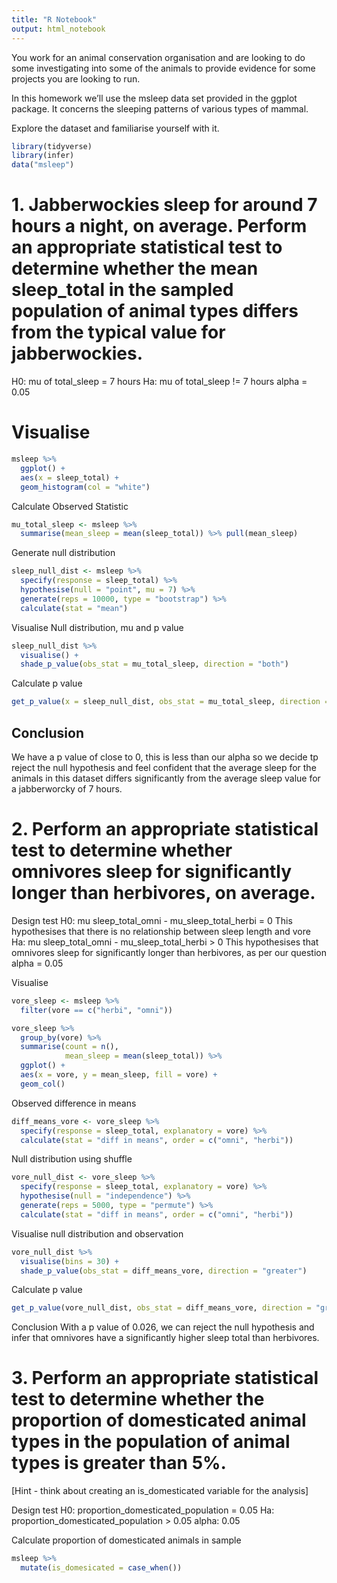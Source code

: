 ```yaml
---
title: "R Notebook"
output: html_notebook
---
```


You work for an animal conservation organisation and are looking to do some investigating into some of the animals to provide evidence for some projects you are looking to run.

In this homework we’ll use the msleep data set provided in the ggplot package. It concerns the sleeping patterns of various types of mammal.

Explore the dataset and familiarise yourself with it.
```r
library(tidyverse)
library(infer)
data("msleep")
```

# 1. Jabberwockies sleep for around 7 hours a night, on average. Perform an appropriate statistical test to determine whether the mean sleep_total in the sampled population of animal types differs from the typical value for jabberwockies.

H0: mu of total_sleep = 7 hours
Ha: mu of total_sleep != 7 hours
alpha = 0.05

# Visualise
```r
msleep %>% 
  ggplot() +
  aes(x = sleep_total) +
  geom_histogram(col = "white")
```
Calculate Observed Statistic
```r
mu_total_sleep <- msleep %>% 
  summarise(mean_sleep = mean(sleep_total)) %>% pull(mean_sleep)
```

Generate null distribution
```r
sleep_null_dist <- msleep %>% 
  specify(response = sleep_total) %>% 
  hypothesise(null = "point", mu = 7) %>% 
  generate(reps = 10000, type = "bootstrap") %>% 
  calculate(stat = "mean")
```

Visualise Null distribution, mu and p value
```r
sleep_null_dist %>% 
  visualise() +
  shade_p_value(obs_stat = mu_total_sleep, direction = "both")
```

Calculate p value
```r
get_p_value(x = sleep_null_dist, obs_stat = mu_total_sleep, direction = "both")
```
## Conclusion
We have a p value of close to 0, this is less than our alpha so we decide tp reject the null hypothesis and feel confident that the average sleep for the animals in this dataset differs significantly from the average sleep value for a jabberworcky of 7 hours.

# 2. Perform an appropriate statistical test to determine whether omnivores sleep for significantly longer than herbivores, on average.

Design test
H0: mu sleep_total_omni - mu_sleep_total_herbi = 0
This hypothesises that there is no relationship between sleep length and vore
Ha: mu sleep_total_omni - mu_sleep_total_herbi > 0
This hypothesises that omnivores sleep for significantly longer than herbivores, as per our question
alpha = 0.05

Visualise
```r
vore_sleep <- msleep %>% 
  filter(vore == c("herbi", "omni")) 

vore_sleep %>% 
  group_by(vore) %>% 
  summarise(count = n(),
            mean_sleep = mean(sleep_total)) %>% 
  ggplot() +
  aes(x = vore, y = mean_sleep, fill = vore) +
  geom_col()
```
Observed difference in means
```r
diff_means_vore <- vore_sleep %>% 
  specify(response = sleep_total, explanatory = vore) %>% 
  calculate(stat = "diff in means", order = c("omni", "herbi"))
```


Null distribution using shuffle

```r
vore_null_dist <- vore_sleep %>% 
  specify(response = sleep_total, explanatory = vore) %>% 
  hypothesise(null = "independence") %>% 
  generate(reps = 5000, type = "permute") %>% 
  calculate(stat = "diff in means", order = c("omni", "herbi"))
```

Visualise null distribution and observation
```r
vore_null_dist %>% 
  visualise(bins = 30) +
  shade_p_value(obs_stat = diff_means_vore, direction = "greater")
```
Calculate p value
```r
get_p_value(vore_null_dist, obs_stat = diff_means_vore, direction = "greater")
```

Conclusion
With a p value of 0.026, we can reject the null hypothesis and infer that omnivores have a significantly higher sleep total than herbivores.

# 3. Perform an appropriate statistical test to determine whether the proportion of domesticated animal types in the population of animal types is greater than 5%.
[Hint - think about creating an is_domesticated variable for the analysis]

Design test
H0: proportion_domesticated_population = 0.05
Ha: proportion_domesticated_population > 0.05
alpha: 0.05

Calculate proportion of domesticated animals in sample
```r
msleep %>% 
  mutate(is_domesicated = case_when())
```

